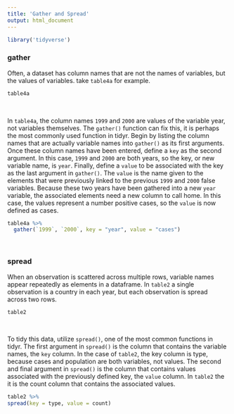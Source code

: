 ```yaml
---
title: 'Gather and Spread'
output: html_document
---
```


```r
library('tidyverse')
```

### gather

Often, a dataset has column names that are not the names of variables, but the values of variables. take `table4a` for example. 

```r
table4a
```

<br> 

In `table4a`, the column names `1999` and `2000` are values of the variable year, not variables themselves. The `gather()` function can fix this, it is perhaps the most commonly used function in tidyr. Begin by listing the column names that are actually variable names into `gather()` as its first arguments. Once these column names have been entered, define a `key` as the second argument. In this case, `1999` and `2000` are both years, so the key, or new variable name, is `year`. Finally, define a `value` to be associated with the key as the last argument in `gather()`. The `value` is the name given to the elements that were previously linked to the previous `1999` and `2000` false variables. Because these two years have been gathered into a new `year` variable, the associated elements need a new column to call home. In this case, the values represent a number positive cases, so the `value` is now defined as cases. 

```r
table4a %>% 
  gather(`1999`, `2000`, key = "year", value = "cases")
```

<br  />

### spread


When an observation is scattered across multiple rows, variable names appear repeatedly as elements in a dataframe. In `table2` a single observation is a country in each year, but each observation is spread across two rows. 

```r
table2
```

<br  />

To tidy this data, utilize `spread()`, one of the most common functions in tidyr. The first argument in `spread()` is the column that contains the variable names, the `key` column. In the case of `table2`, the key column is type, because cases and population are both variables, not values. The second and final argument in `spread()` is the column that contains values associated with the previously defined key, the `value` column. In `table2` the it is the count column that contains the associated values.

```r
table2 %>%
spread(key = type, value = count)
```

<br  />

